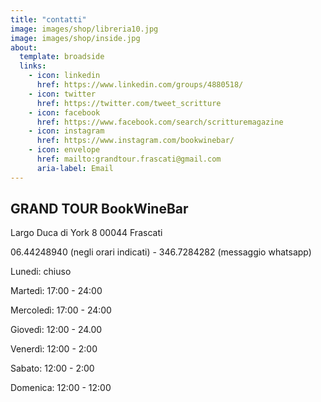 ```yaml
---
title: "contatti"
image: images/shop/libreria10.jpg
image: images/shop/inside.jpg
about:
  template: broadside
  links:
    - icon: linkedin
      href: https://www.linkedin.com/groups/4880518/
    - icon: twitter
      href: https://twitter.com/tweet_scritture
    - icon: facebook
      href: https://www.facebook.com/search/scritturemagazine
    - icon: instagram
      href: https://www.instagram.com/bookwinebar/
    - icon: envelope
      href: mailto:grandtour.frascati@gmail.com
      aria-label: Email
---
```


## GRAND TOUR BookWineBar

Largo Duca di York 8 00044 Frascati

06.44248940 (negli orari indicati) - 346.7284282 (messaggio whatsapp)

Lunedi: chiuso

Martedì: 17:00 - 24:00

Mercoledì: 17:00 - 24:00

Giovedì: 12:00 - 24.00

Venerdì: 12:00 - 2:00

Sabato: 12:00 - 2:00

Domenica: 12:00 - 12:00

